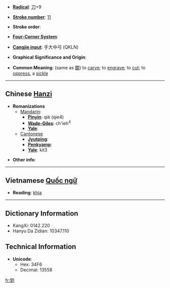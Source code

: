 * '''[[Wiktionary:Chinese radical index| Radical]]''': [[Wiktionary:Chinese radical index 刀|刀]]+9

* '''[[Wiktionary:Chinese total strokes index|Stroke number]]''': [[Wiktionary:Chinese total strokes index 11|11]]

* '''Stroke order''': 

* '''[[Wiktionary:Chinese four corner index|Four-Corner System]]''': 

* '''[[Wiktionary:Chinese Cangjie index|Cangjie input]]''': 手大中弓 (QKLN)

* '''Graphical Significance and Origin''': 

* '''Common Meaning''': (same as [[鍥]]) to [[carve]]; to [[engrave]]; to [[cut]]; to [[oppress]], a [[sickle]]

----

== Chinese [[Hanzi]] ==

* '''Romanizations'''
** [[Mandarin]]:
*** '''[[Pinyin]]''': qiè (qie4)
*** '''[[Wade-Giles]]''': ch'ieh<sup>4</sup>
*** '''[[Yale]]''': 
**[[Cantonese]]
***'''[[Jyutping]]''':
***'''[[Penkyamp]]''': 
***'''[[Yale]]''': kit3

* '''Other info''': 

----

== Vietnamese [[Quốc ngữ]] ==

* '''Reading''': [[khía]]

----

== Dictionary Information ==

* KangXi: 0142.220
* Hanyu Da Zidian: 10347.110

== Technical Information ==

* '''Unicode''':
** Hex: 34F6
** Decimal: 13558

[[fr:㓶]]